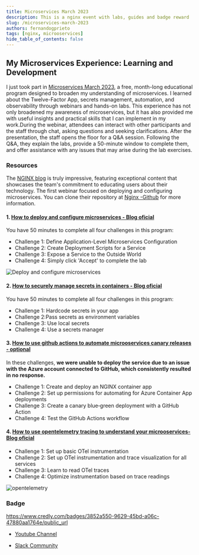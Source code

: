 ```yaml
---
title: Microservices March 2023
description: This is a nginx event with labs, guides and badge reward
slug: /microservices-march-2023
authors: fernandogprieto
tags: [nginx, microoservices]
hide_table_of_contents: false
---
```


## My Microservices Experience: Learning and Development

I just took part in [Microservices March 2023](https://www.nginx.com/c/microservices-march-2023-agenda/), a free, month-long educational program designed to broaden
my understanding of microservices. I learned about the Twelve-Factor App, secrets management, automation,
and observability through webinars and hands-on labs. This experience has not only broadened my awareness
of microservices, but it has also provided me with useful insights and practical skills that I can implement
in my work.During the webinar, attendees can interact with other participants and the staff through chat,
asking questions and seeking clarifications. After the presentation, the staff opens the floor for a Q&A session.
Following the Q&A, they explain the labs, provide a 50-minute window to complete them, and offer assistance with any issues that may arise during the lab exercises.

###  Resources

The [NGINX blog](https://www.nginx.com/blog/) is truly impressive, featuring exceptional content that showcases the team's commitment to educating users about their technology. The first webinar focused on deploying and configuring microservices. You can clone their repository at  [Nginx -Github](https://github.com/microservices-march/platform) for more information.

#### 1. [How to deploy and configure microservices - Blog oficial](https://www.nginx.com/blog/nginx-tutorial-deploy-configure-microservices/)
You have 50 minutes to complete all four challenges in this program:

- Challenge 1: Define Application-Level Microservices Configuration
- Challenge 2: Create Deployment Scripts for a Service
- Challenge 3: Expose a Service to the Outside World
- Challenge 4: Simply click 'Accept' to complete the lab

![Deploy and configure microservices](https://gitlab.com/fernandogprieto/fgp-website/-/raw/main/static/img/blog/tutorial-deploy-configure-microservices_topology.png)


#### 2. [How to securely manage secrets in containers - Blog oficial](https://www.nginx.com/blog/nginx-tutorial-securely-manage-secrets-containers/)

You have 50 minutes to complete all four challenges in this program:

- Challenge 1: Hardcode secrets in your app
- Challenge 2:Pass secrets as environment variables
- Challenge 3: Use local secrets
- Challenge 4: Use a secrets manager


#### 3. [How to use github actions to automate microoservices canary releases - optional](https://www.nginx.com/blog/nginx-tutorial-github-actions-automate-microservices-canary-deployments/)
In these challenges, **we were unable to deploy the service due to an issue with the Azure account connected to GitHub, which consistently resulted in no response.**

- Challenge 1: Create and deploy an NGINX container app
- Challenge 2: Set up permissions for automating for Azure Container App deployments
- Challenge 3: Create a canary blue‑green deployment with a GitHub Action
- Challenge 4: Test the GitHub Actions workflow

#### 4. [How to use opentelemetry tracing to understand your microoservices- Blog oficial](https://www.nginx.com/blog/nginx-tutorial-opentelemetry-tracing-understand-microservices/)

- Challenge 1: Set up basic OTel instrumentation
- Challenge 2: Set up OTel instrumentation and trace visualization for all services
- Challenge 3: Learn to read OTel traces
- Challenge 4: Optimize instrumentation based on trace readings

![opentelemetry](https://gitlab.com/fernandogprieto/fgp-website/-/raw/main/static/img/blog/tutorial-OTel-tracing-microservices_topology.png)

### Badge
https://www.credly.com/badges/3852a550-9629-45bd-a06c-47880aa1764e/public_url

- [Youtube Channel](https://www.youtube.com/@nginx_official "Youtube")

- [Slack Community](https://community.nginx.org/joinslack "Slack")

